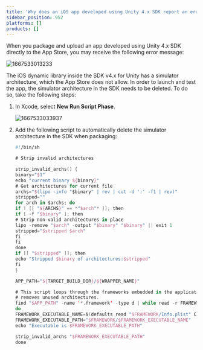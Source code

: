 ```yaml
---
title: 'Why does an iOS app developed using Unity 4.x SDK report an error when uploaded to the App Store?'
sidebar_position: 952
platforms: []
products: []
---
```



When you package and upload an app developed using Unity 4.x SDK directly to the App Store, you may receive the following error message:

![1667533013233](https://web-cdn.agora.io/docs-files/1667533013233)

The iOS dynamic library inside the SDK v4.x for Unity has a simulator architecture, which the App Store does not allow. In order to launch and test the app, the simulator architecture in the SDK needs to be deleted. To do so, take the following steps:

1. In Xcode, select **New Run Script Phase**.

    ![1667533033937](https://web-cdn.agora.io/docs-files/1667533033937)

1. Add the following script to automatically delete the simulator architecture in the SDK when packaging:

    ```swift
    #!/bin/sh

    # Strip invalid architectures

    strip_invalid_archs() {
    binary="$1"
    echo "current binary ${binary}"
    # Get architectures for current file
    archs="$(lipo -info "$binary" | rev | cut -d ':' -f1 | rev)"
    stripped=""
    for arch in $archs; do
    if ! [[ "${ARCHS}" == *"$arch"* ]]; then
    if [ -f "$binary" ]; then
    # Strip non-valid architectures in-place
    lipo -remove "$arch" -output "$binary" "$binary" || exit 1
    stripped="$stripped $arch"
    fi
    fi
    done
    if [[ "$stripped" ]]; then
    echo "Stripped $binary of architectures:$stripped"
    fi
    }

    APP_PATH="${TARGET_BUILD_DIR}/${WRAPPER_NAME}"

    # This script loops through the frameworks embedded in the application and
    # removes unused architectures.
    find "$APP_PATH" -name '*.framework' -type d | while read -r FRAMEWORK
    do
    FRAMEWORK_EXECUTABLE_NAME=$(defaults read "$FRAMEWORK/Info.plist" CFBundleExecutable)
    FRAMEWORK_EXECUTABLE_PATH="$FRAMEWORK/$FRAMEWORK_EXECUTABLE_NAME"
    echo "Executable is $FRAMEWORK_EXECUTABLE_PATH"

    strip_invalid_archs "$FRAMEWORK_EXECUTABLE_PATH"
    done
    ```

